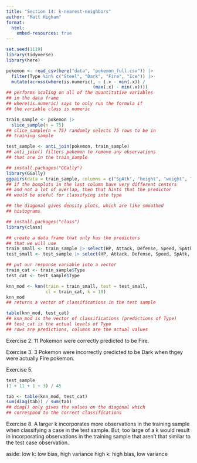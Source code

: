 ```yaml
---
title: "Section 14: k-nearest-neighbors"
author: "Matt Higham"
format: 
  html:
    embed-resources: true
---
```


```r
set.seed(1119)
library(tidyverse)
library(here) 

pokemon <- read_csv(here("data", "pokemon_full.csv")) |>
  filter(Type %in% c("Steel", "Dark", "Fire", "Ice")) |>
  mutate(across(where(is.numeric), ~ (.x - min(.x)) /
                                 (max(.x) - min(.x)))) 
## performs scaling on all of the quantitative variables
## in the data frame
## where(is.numeric) says to only run the formula if
## the variable class is numeric

train_sample <- pokemon |>
  slice_sample(n = 75)
## slice_sample(n = 75) randomly selects 75 rows to be in
## training sample

test_sample <- anti_join(pokemon, train_sample)
## anti_join() filters pokemon to remove any observations
## that are in the train_sample
```

```r
## install.packages("GGally")
library(GGally)
ggpairs(data = train_sample, columns = c("SpAtk", "height", "weight", "Type"))
## if the boxplots in the last column have very different centers
## and not a lot of overlap, then that hints that the predictor
## would be useful for classifying into type

## the diagonal gives density plots, which are like smoothed
## histograms
```

```r
## install.packages("class")
library(class)

## create a data frame that only has the predictors
## that we will use
train_small <- train_sample |> select(HP, Attack, Defense, Speed, SpAtk, weight)
test_small <- test_sample |> select(HP, Attack, Defense, Speed, SpAtk, weight)

## put our response variable into a vector
train_cat <- train_sample$Type
test_cat <- test_sample$Type

knn_mod <- knn(train = train_small, test = test_small,
               cl = train_cat, k = 19)
knn_mod
## returns a vector of classifications in the test sample
```

```r
table(knn_mod, test_cat) 
## knn_mod is the vector of classifications (predictions of Type)
## test_cat is the actual levels of Type
## rows are predictions, columns are the actual values
```

Exercise 2. 11 Pokemon were correctly predicted to be Fire.

Exercise 3. 3 Pokemon were incorrectly predicted to be Dark when thgey were actually Fire pokemon.

Exercise 5.

```r
test_sample
(1 + 11 + 1 + 3) / 45

tab <- table(knn_mod, test_cat) 
sum(diag(tab)) / sum(tab)
## diag() only gives the values on the diagonal which
## correspond to the correct classifications
```

Exercise 8. A larger k incorporates more observations in the training sample when classifying a case in the test sample. But, too large of a k would result in incorporating observations in the training sample that aren't that similar to the test case observation.

aside:
low k: low bias, high variance
high k: high bias, low variance

